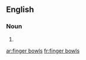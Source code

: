 ==English==

===Noun===
{{head|en|noun plural form}}

# {{plural of|finger bowl|lang=en}}

[[ar:finger bowls]]
[[fr:finger bowls]]